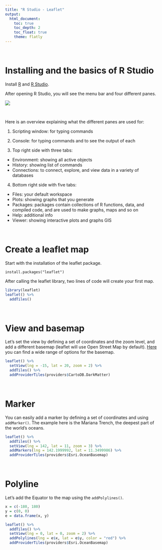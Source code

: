 ---
title: "R Studio - Leaflet"
output: 
  html_document:
    toc: true
    toc_depth: 2
    toc_float: true
    theme: flatly
---

$~$

# Installing and the basics of R Studio

Install [R](https://cran.r-project.org/bin/windows/base/) and [R Studio](https://www.rstudio.com/products/rstudio/download/). 

After opening R Studio, you will see the menu bar and four different panes.

![](http://marinespatialviz.github.io/marinespatialviz/images/1.png)

$~$

Here is an overview explaining what the different panes are used for:

1. Scripting window: for typing commands

2. Console: for typing commands and to see the output of each

3. Top right side with three tabs:
  + Environment: showing all active objects
  + History: showing list of commands
  + Connections: to connect, explore, and view data in a variety of databases
  
4. Bottom right side with five tabs:
  + Files: your default workspace
  + Plots: showing graphs that you generate
  + Packages: packages contain collections of R functions, data, and compiled
code, and are used to make graphs, maps and so on
  + Help: additional info
  + Viewer: showing interactive plots and graphs
GIS

$~$

# Create a leaflet map

Start with the installation of the leaflet package.

`install.packages("leaflet")`

After calling the leaflet library, two lines of code will create your first map.

```{r, fig.width = 8.4, fig.height = 6}
library(leaflet)
leaflet() %>%
  addTiles()
```

$~$

# View and basemap

Let's set the view by defining a set of coordinates and the zoom level, and add a different basemap (leaflet will use Open Street Map by default). [Here](https://leaflet-extras.github.io/leaflet-providers/preview/) you can find a wide range of options for the basemap. 

```{r, fig.width = 8.4, fig.height = 6}
leaflet() %>%
  setView(lng = -15, lat = 20, zoom = 2) %>%
  addTiles() %>%
  addProviderTiles(providers$CartoDB.DarkMatter)
```

$~$

# Marker

You can easily add a marker by defining a set of coordinates and using `addMarker()`. The example here is the Mariana Trench, the deepest part of the world's oceans.

```{r, fig.width = 8.4, fig.height = 6}
leaflet() %>%
  addTiles() %>%
  setView(lng = 142, lat = 11, zoom = 3) %>%
  addMarkers(lng = 142.1999992, lat = 11.3499986) %>%
  addProviderTiles(providers$Esri.OceanBasemap)
```

$~$

# Polyline

Let's add the Equator to the map using the `addPolylines()`. 

```{r, fig.width = 8.4, fig.height = 6}

x = c(-180, 180)
y = c(0, 0)
e = data.frame(x, y)

leaflet() %>%
  addTiles() %>%
  setView(lng = 0, lat = 0, zoom = 2) %>%
  addPolylines(lng = e$x, lat = e$y, color = "red") %>% 
  addProviderTiles(providers$Esri.OceanBasemap)
```